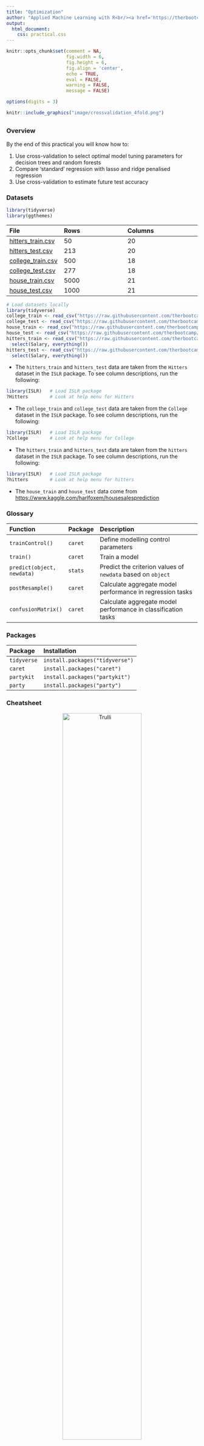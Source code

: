 ```yaml
---
title: "Optimization"
author: "Applied Machine Learning with R<br/><a href='https://therbootcamp.github.io'>www.therbootcamp.com</a><br/><a href='https://twitter.com/therbootcamp'>@therbootcamp</a>"
output:
  html_document:
    css: practical.css
---
```


```r
knitr::opts_chunk$set(comment = NA, 
                      fig.width = 6, 
                      fig.height = 6,
                      fig.align = 'center',
                      echo = TRUE, 
                      eval = FALSE, 
                      warning = FALSE,
                      message = FALSE)

options(digits = 3)
```

```r
knitr::include_graphics("image/crossvalidation_4fold.png")
```

## {.tabset}

### Overview

By the end of this practical you will know how to:

1. Use cross-validation to select optimal model tuning parameters for decision trees and random forests
2. Compare 'standard' regression with lasso and ridge penalised regression
3. Use cross-validation to estimate future test accuracy

### Datasets

```r
library(tidyverse)
library(ggthemes)
```

|File  |Rows | Columns |
|:----|:-----|:------|
|[hitters_train.csv](https://raw.githubusercontent.com/therbootcamp/appliedML_2019Jan/master/1_Data/hitters_train.csv)| 50 | 20|
|[hitters_test.csv](https://raw.githubusercontent.com/therbootcamp/appliedML_2019Jan/master/1_Data/_data/hitters_test.csv)| 213 | 20|
|[college_train.csv](https://raw.githubusercontent.com/therbootcamp/appliedML_2019Jan/master/1_Data/college_train.csv)| 500 | 18|
|[college_test.csv](https://raw.githubusercontent.com/therbootcamp/appliedML_2019Jan/master/1_Data/college_est.csv)| 277 | 18|
|[house_train.csv](https://raw.githubusercontent.com/therbootcamp/appliedML_2019Jan/master/1_Data/house_train.csv)| 5000 | 21|
|[house_test.csv](https://raw.githubusercontent.com/therbootcamp/appliedML_2019Jan/master/1_Data/_data/house_test.csv)| 1000 | 21|

```r
# Load datasets locally
library(tidyverse)
college_train <- read_csv("https://raw.githubusercontent.com/therbootcamp/appliedML_2019Jan/master/1_Data/college_train.csv")
college_test <- read_csv("https://raw.githubusercontent.com/therbootcamp/appliedML_2019Jan/master/1_Data/college_test.csv")
house_train <- read_csv("https://raw.githubusercontent.com/therbootcamp/appliedML_2019Jan/master/1_Data/house_train.csv")
house_test <- read_csv("https://raw.githubusercontent.com/therbootcamp/appliedML_2019Jan/master/1_Data/house_test.csv")
hitters_train <- read_csv("https://raw.githubusercontent.com/therbootcamp/appliedML_2019Jan/master/1_Data/hitters_train.csv") %>%
  select(Salary, everything())
hitters_test <- read_csv("https://raw.githubusercontent.com/therbootcamp/appliedML_2019Jan/master/1_Data/hitters_test.csv") %>%
  select(Salary, everything())
```

- The `hitters_train` and `hitters_test` data are taken from the `Hitters` dataset in the `ISLR` package. To see column descriptions, run the following:

```r
library(ISLR)   # Load ISLR package
?Hitters        # Look at help menu for Hitters
```

- The `college_train` and `college_test` data are taken from the `College` dataset in the `ISLR` package. To see column descriptions, run the following:

```r
library(ISLR)   # Load ISLR package
?College        # Look at help menu for College
```

- The `hitters_train` and `hitters_test` data are taken from the `hitters` dataset in the `ISLR` package. To see column descriptions, run the following:

```r
library(ISLR)   # Load ISLR package
?hitters        # Look at help menu for hitters
```

- The `house_train` and `house_test` data come from [https://www.kaggle.com/harlfoxem/housesalesprediction](https://www.kaggle.com/harlfoxem/housesalesprediction)

### Glossary

| Function| Package | Description |
|:---|:------|:---------------------------------------------|
| `trainControl()`|`caret`|    Define modelling control parameters| 
| `train()`|`caret`|    Train a model|
| `predict(object, newdata)`|`stats`|    Predict the criterion values of `newdata` based on `object`|
| `postResample()`|`caret`|   Calculate aggregate model performance in regression tasks|
| `confusionMatrix()`|`caret`|   Calculate aggregate model performance in classification tasks| 


### Packages

|Package| Installation|
|:------|:------|
|`tidyverse`|`install.packages("tidyverse")`|
|`caret`|`install.packages("caret")`|
|`partykit`|`install.packages("partykit")`|
|`party`|`install.packages("party")`|

### Cheatsheet

<figure>
<center>
<a href="https://github.com/rstudio/cheatsheets/raw/master/caret.pdf">
  <img src="https://www.rstudio.com/wp-content/uploads/2015/01/caret-cheatsheet.png" alt="Trulli" style="width:70%">
  <figcaption>hhttps://github.com/rstudio/cheatsheets/raw/master/caret.pdf</figcaption></a>
</figure>

### Examples

```r
# Model optimization with Regression

# Step 0: Load packages-----------

library(tidyverse)    # Load tidyverse for dplyr and tidyr
library(caret)        # For ML mastery 
library(partykit)     # For decision trees
library(party)        # For decision trees

# Step 1: Load, clean, and explore data ----------------------

# training data
data_train <- read_csv("1_Data/diamonds_train.csv")

# test data
data_test <- read_csv("1_Data/diamonds_test.csv")

# Convert all characters to factor
#  Some ML models require factors

data_train <- data_train %>%
  mutate_if(is.character, factor)

data_test <- data_test %>%
  mutate_if(is.character, factor)

# Explore training data

data_train        # Print the dataset
View(data_train)  # Open in a new spreadsheet-like window 
dim(data_train)   # Print dimensions
names(data_train) # Print the names

# Define criterion_train
#   We'll use this later to evaluate model accuracy

criterion_train <- data_train$price
criterion_test <- data_test$price

# Step 2: Define training control parameters -------------

# Use 10-fold cross validation

ctrl_cv <- trainControl(method = "cv", 
                        number = 10) 

# Step 3: Train models: -----------------------------
#   Criterion: hwy
#   Features: year, cyl, displ

# Normal Regression --------------------------

price_glm <- train(form = price ~ carat + depth + table + x + y,
                   data = data_train,
                   method = "glm",
                   trControl = ctrl_cv)


# Print key results
price_glm

# RMSE  Rsquared  MAE
# 1506  0.86      921

# Coefficients
coef(price_glm$finalModel)

# (Intercept)       carat       depth       table           x           y 
#     21464.9     11040.4      -215.6       -94.2     -3681.6      2358.9 

# Lasso --------------------------

# Vector of lambda values to try
lambda_vec <- seq(0, 100, length = 100)

price_lasso <- train(form = price ~ carat + depth + table + x + y,
                   data = data_train,
                   method = "glmnet",
                   trControl = ctrl_cv,
                   preProcess = c("center", "scale"),  # Standardise
                   tuneGrid = expand.grid(alpha = 1,  # Lasso
                                          lambda = lambda_vec))


# Print key results
price_lasso

  # lambda  RMSE  Rsquared  MAE 
  #   0.00  1508  0.859      917
  #   1.01  1509  0.859      916
  #   2.02  1511  0.858      916

# Plot regularisation parameter versus error
plot(price_lasso)

# Print best regularisation parameter
price_lasso$bestTune$lambda

# Get coefficients from best lambda value

coef(price_lasso$finalModel, 
     price_lasso$bestTune$lambda)

# 6 x 1 sparse Matrix of class "dgCMatrix"
#                 1
# (Intercept)  4001
# carat        5179
# depth        -300
# table        -213
# x           -3222
# y            1755


# Ridge --------------------------

# Vector of lambda values to try
lambda_vec <- seq(0, 1000, length = 100)

price_ridge <- train(form = price ~ carat + depth + table + x + y,
                     data = data_train,
                     method = "glmnet",
                     trControl = ctrl_cv,
                     preProcess = c("center", "scale"),  # Standardise
                     tuneGrid = expand.grid(alpha = 0,  # Ridge penalty
                                            lambda = lambda_vec))

# Print key results
price_ridge

# lambda  RMSE  Rsquared  MAE 
#    0.0  1639  0.835     1137
#   10.1  1639  0.835     1137
#   20.2  1639  0.835     1137

# Plot regularisation parameter versus error
plot(price_ridge)

# Print best regularisation parameter
price_ridge$bestTune$lambda

# Get coefficients from best lambda value
coef(price_ridge$finalModel, 
     price_ridge$bestTune$lambda)

# 6 x 1 sparse Matrix of class "dgCMatrix"
#                1
# (Intercept) 4001
# carat       2059
# depth       -131
# table       -168
# x            716
# y            797

# Decision Trees --------------------------

# Vector of cp values to try
cp_vec <- seq(0, .4, length = 100)

price_dt <- train(form = price ~ carat + depth + table + x + y,
                  data = data_train,
                  method = "rpart",
                  trControl = ctrl_cv,
                  tuneGrid = expand.grid(cp = cp_vec))

# Print key results
price_dt

# Plot complexity parameter vs. error
plot(price_dt)

# Print best complexity parameter
price_dt$bestTune$cp

# [1] 0.00404

# Step 3: Estimate prediction accuracy from folds ----

# Get accuracy statistics across folds
resamples_price <- resamples(list(ridge = price_ridge, 
                                  lasso = price_lasso, 
                                  glm = price_glm))

# Print summary of accuracies
summary(resamples_price)

# MAE 
#       Min. 1st Qu. Median Mean 3rd Qu. Max. NA's
# ridge 1084    1098   1123 1137    1173 1214    0
# lasso  872     878    916  917     938  990    0
# glm    833     881    924  921     955 1030    0

# Step 4: Measure prediction Accuracy -------------------

# GLM ================================

# Predictions
glm_pred <- predict(price_glm, 
                    newdata = data_test)

# Calculate aggregate accuracy
postResample(pred = glm_pred, 
             obs = criterion_test)

#     RMSE Rsquared      MAE 
# 1654.017    0.832  944.854 

# Ridge ================================

# Predictions
ridge_pred <- predict(price_ridge, 
                      newdata = data_test)

# Calculate aggregate accuracy
postResample(pred = ridge_pred, 
             obs = criterion_test)

#     RMSE Rsquared      MAE 
# 1650.541    0.832 1133.063 


# Lasso ================================

# Predictions
lasso_pred <- predict(price_lasso, 
                      newdata = data_test)

# Calculate aggregate accuracy
postResample(pred = lasso_pred, 
             obs = criterion_test)

#     RMSE Rsquared      MAE 
# 1653.675    0.832  942.870 


# Visualise Accuracy -------------------------

# Tidy competition results
accuracy <- tibble(criterion_test = criterion_test,
                   Regression = glm_pred,
                   Ridge = ridge_pred,
                   Lasso = lasso_pred) %>%
               gather(model, prediction, -criterion_test) %>%
  
  # Add error measures
  mutate(se = prediction - criterion_test,
         ae = abs(prediction - criterion_test))

# Calculate summaries
accuracy_agg <- accuracy %>%
                  group_by(model) %>%
                  summarise(mae = mean(ae))   # Calculate MAE (mean absolute error)

# Plot A) Scatterplot of truth versus predictions

ggplot(data = accuracy,
       aes(x = criterion_test, y = prediction, col = model)) +
  geom_point(alpha = .5) +
  geom_abline(slope = 1, intercept = 0) +
  labs(x = "True Prices",
       y = "Predicted Prices",
       title = "Predicting Diamond Prices",
       subtitle = "Black line indicates perfect performance")

# Plot B) Violin plot of absolute errors

ggplot(data = accuracy, 
       aes(x = model, y = ae, fill = model)) + 
  geom_violin() + 
  geom_jitter(width = .05, alpha = .2) +
  labs(title = "Fitting Absolute Errors",
       subtitle = "Numbers indicate means",
       x = "Model",
       y = "Absolute Error") +
  guides(fill = FALSE) +
  annotate(geom = "label", 
           x = accuracy_agg$model, 
           y = accuracy_agg$mae, 
           label = round(accuracy_agg$mae, 2))
```

# Baseball player salaries

In this practical, we will predict the salaries of baseball players from the `hitters_train` and `hitters_test` datasets. Here's how the first few rows of `hitters_train` should look:

```r
knitr::kable(hitters_train[1:10,])
```

Our goal will be to predict `Salary`.

## A - Setup

1. Open your `BaselRBootcamp` R project. It should already have the folders `1_Data` and `2_Code`. Make sure that the data file(s) listed in the `Datasets` section above are in your `1_Data` folder

2. Open a new R script. At the top of the script, using comments, write your name and the date. Save it as a new file called `Optimization_practical.R` in the `2_Code` folder.  
3. Using `library()` load the set of packages for this practical listed in the packages section above.

```r
## NAME
## DATE
## Optimization Practical - With regression, decision trees, and random forests

library(tidyverse)
library(caret)
library(party)
library(partykit)
```

```r
library(tidyverse)
```

4. Run the code below to load each of the datasets listed in the `Datasets` as new objects

```r
# hitters data
hitters_train <- read_csv(file = "1_Data/hitters_train.csv")
hitters_test <- read_csv(file = "1_Data/hitters_test.csv")
```

5. Take a look at the first few rows of each dataframe by printing them to the console.

```r
# Print dataframes to the console

hitters_train
hitters_test
```

6. Print the numbers of rows and columns of each dataset using the `dim()` function

```r
# Print numbers of rows and columns

dim(XXX)
dim(XXX)
```

7. Look at the names of the dataframes with the `names()` function.

```r
# Print the names of each dataframe

names(XXX)
names(XXX)
```

8. Open each dataset in a new window using `View()`. Do they look ok?

```r
# Open each dataset in a window.

View(XXX)
View(XXX)
```

9. We need to do a little bit of data cleaning before starting. Specifically, we need to convert all character columns to factors: Do this by running the following code:

```r
# Convert all character columns to factor

hitters_train <- hitters_train %>%
          mutate_if(is.character, factor)

hitters_test <- hitters_test %>%
          mutate_if(is.character, factor)
```


```r
data_train <- read_csv(file = "1_Data/hitters_train.csv") %>%
  slice(1:15)

data_test <- read_csv(file = "1_Data/hitters_test.csv")
```


## B - Setup `trainControl`

1. Set up your training by specifying `ctrl_cv` as 10-fold cross-validation

- Set method = "cv" to specify cross validation
- Set number = 10 to specify 10 folds

```r
# Use 10-fold cross validation
ctrl_cv <- trainControl(method = "XX", 
                        number = XX) 
```

## C - Regression (standard)

1. Fit a (standard) regression model predicting `Salary` as a function of all features

- Set the formula to `Salary ~ .`
- Set the data to `hitters_train`
- Set the method to `"glm"` for regular regression
- Set the train control argument to `ctrl_cv`

```r
# Normal Regression --------------------------

salary_glm <- train(form = XX ~ .,
                    data = XX,
                    method = "XX",
                    trControl = XX)
```


```r

salary_glm <- train(form = Salary ~ .,
                   data = hitters_train,
                   method = "glm",
                   trControl = ctrl_cv)
```

3. Print your `salary_glm` what do you see?

4. Try plotting your `salary_glm` object. What happens? What does this error mean?

5. Print your final model object with `salary_glm$finalModel`

```r
# Print final regression model
salary_glm$finalModel
```

6. Print your final regression model coefficients with `coef()`.

```r
# Print glm coefficients
coef(salary_glm$finalModel)
```

## D - Ridge Regression

It's time to fit an optimized regression model with a Ridge penalty!

1. Before we can fit a ridge regression model, we need to specify which values of the lambda penalty parameter we want to try. Using the code below, create a vector called `lambda_vec` which contains 100 values between 0 and 100

```r
# Determine possible values of lambda

lambda_vec <- seq(from = 0, to = 100, length = 100)
```

2. Fit a ridge regression model predicting `Salary` as a function of all features

- Set the formula to `Salary ~ .`
- Set the data to `hitters_train`
- Set the method to `"glmnet"` for regularized regression
- Set the train control argument to `ctrl_cv`
- Set the `preProcess` argument to `c("center", "scale")` to make sure the variables are standarised when estimating the beta weights (this is good practice for ridge regression)
- Set the tuneGrid argument such that alpha is 0 (for ridge regression), and with all lambda values you specified in `lambda_vec` (we've done this for you below)

```r
# Ridge Regression --------------------------

salary_ridge <- train(form = XX ~ .,
                      data = XX,
                      method = "XX",
                      trControl = XX,
                      preProcess = c("XX", "XX"),  # Standardise
                      tuneGrid = expand.grid(alpha = 0,  # Ridge penalty
                                             lambda = lambda_vec))
```

```r
# Fit a ridge regression

salary_ridge <- train(form = Salary ~ .,
                   data = hitters_train,
                   method = "glmnet",
                   trControl = ctrl_cv,
                   tuneGrid = expand.grid(alpha = 0,  # Ridge penalty
                                          lambda = lambda_vec))
```

3. Print your `salary_ridge` object what do you see?

4. Plot your `salary_ridge` object. What do you see? Which value of the regularization parameter seems to be the best?

```r
# Plot salary_ridge object
plot(XX)
```

5. Print the best value of lambda by running the following code. Does this match what you saw in the plot above?

```r
# Print best regularisation parameter
salary_ridge$bestTune$lambda
```

6. What were your final regression model coefficients for the best lambda value? Find them by running the following code:

```r
# Get coefficients from best lambda value
coef(salary_ridge$finalModel, 
     salary_ridge$bestTune$lambda)
```

7. How do these coefficients compare to what you found in regular regression? Are they similar? Different?

## E - Lasso Regression

It's time to fit an optimized regression model with a Lasso penalty!

1. Before we can fit a lasso regression model, we need to specify which values of the lambda penalty parameter we want to try. Using the code below, create a vector called `lambda_vec` which contains 100 values between 0 and 100

```r
# Determine possible values of lambda

lambda_vec <- seq(from = 0, to = 100, length = 100)
```

2. Fit a lasso regression model predicting `Salary` as a function of all features

- Set the formula to `Salary ~ .`
- Set the data to `hitters_train`
- Set the method to `"glmnet"` for regularized regression
- Set the train control argument to `ctrl_cv`
- Set the `preProcess` argument to `c("center", "scale")` to make sure the variables are standarised when estimating the beta weights (this is good practice for lasso regression)
- Set the tuneGrid argument such that alpha is 1 (for lasso regression), and with all lambda values you specified in `lambda_vec` (we've done this for you below)

```r
# Lasso Regression --------------------------

salary_lasso <- train(form = XX ~ .,
                      data = XX,
                      method = "XX",
                      trControl = XX,
                      preProcess = c("XX", "XX"),  # Standardise
                      tuneGrid = expand.grid(alpha = 1,  # Lasso penalty
                                            lambda = lambda_vec))
```

```r
# Fit a lasso regression

salary_lasso <- train(form = Salary ~ .,
                   data = hitters_train,
                   method = "glmnet",
                   trControl = ctrl_cv,
                   preProcess = c("center", "scale"),
                   tuneGrid = expand.grid(alpha = 1,  # Lasso penalty
                                          lambda = lambda_vec))
```

3. Print your `salary_lasso` object what do you see?

4. Plot your `salary_lasso` object. What do you see? Which value of the regularization parameter seems to be the best?

```r
# Plot salary_lasso object
plot(XX)
```

5. Print the best value of lambda by running the following code. Does this match what you saw in the plot above?

```r
# Print best regularisation parameter
salary_lasso$bestTune$lambda
```

6. What were your final regression model coefficients for the best lambda value? Find them by running the following code:

```r
# Get coefficients from best lambda value
coef(salary_lasso$finalModel, 
     salary_lasso$bestTune$lambda)
```

7. How do these coefficients compare to what you found in regular regression? Are they similar? Different? Do you notice that any coefficients are now set to exactly 0?

## F - Decision Tree

It's time to fit an optimized decision tree model!!

1. Before we can fit a decision tree, we need to specify which values of the complexity parameter `cp` we want to try. Using the code below, create a vector called `cp_vec` which contains 100 values between 0 and 1

```r
# Determine possible values of the complexity parameter cp

cp_vec <- seq(from = 0, to = 1, length = 100)
```

2. Fit a decision tree model predicting `Salary` as a function of all features

- Set the formula to `Salary ~ .`
- Set the data to `hitters_train`
- Set the method to `"rpart"` for decision trees
- Set the train control argument to `ctrl_cv`
- Set the tuneGrid argument with all `cp` values you specified in `cp_vec`

```r
# Decision Tree --------------------------

salary_dt <- train(form = XX ~ .,
                  data = XX,
                  method = "XX",
                  trControl = XX,
                  tuneGrid = expand.grid(cp = cp_vec))
```

```r
# Decision Tree --------------------------

salary_dt <- train(form = Salary ~ .,
                  data = hitters_train,
                  method = "rpart",
                  trControl = ctrl_cv,
                  tuneGrid = expand.grid(cp = cp_vec))
```

3. Print your `salary_dt` object what do you see?

4. Plot your `salary_dt` object. What do you see? Which value of the regularization parameter seems to be the best?

```r
# Plot salary_dt object
plot(XX)
```

5. Print the best value of lambda by running the following code. Does this match what you saw in the plot above?

```r
# Print best regularisation parameter
salary_dt$bestTune$cp
```

6. Plot your final decision tree using the following code

```r
# Visualise your trees
plot(as.party(salary_dt$finalModel)) 
```

7. How do the nodes in the tree compare to the coefficients you found in your regression analyses? Do you see similarities or differences?

## G - Random Forests

It's time to fit an optimized random forest model!

1. Before we can fit a random forest model, we need to specify which values of the diversity parameter `mtry` we want to try. Using the code below, create a vector called `mtry_vec` which is a sequence of numbers from 1 to 10

```r
# Determine possible values of the random forest diversity parameter mtry

mtry_vec <- 1:10
```

2. Fit a random forest model predicting `Salary` as a function of all features

- Set the formula to `Salary ~ .`
- Set the data to `hitters_train`
- Set the method to `"rf"` for random forests
- Set the train control argument to `ctrl_cv`
- Set the tuneGrid argument such that mtry can take on the values you defined in `mtry_vec`

```r
# Random Forest --------------------------

salary_rf <- train(form = XX ~ .,
                   data = XX,
                   method = "XX",
                   trControl = XX,
                   tuneGrid = expand.grid(mtry = mtry_vec))
```

```r
# Random Forest --------------------------

salary_rf <- train(form = Salary ~ .,
                   data = hitters_train,
                   method = "rf",
                   trControl = ctrl_cv,
                   tuneGrid = expand.grid(mtry = mtry_vec))
```

3. Print your `salary_rf` object what do you see?

4. Plot your `salary_rf` object. What do you see? Which value of the regularization parameter seems to be the best?

```r
# Plot salary_rf object
plot(XX)
```

5. Print the best value of mtry by running the following code. Does this match what you saw in the plot above?

```r
# Print best mtry parameter
salary_rf$bestTune$mtry
```

## H - Estimate prediction accuracy from training folds

1. Using `resamples()`, calculate the estimated prediction accuracy for each of your models. To do this, put your model objects in the named list (e.g.; `glm = salary_glm`, ...)

```r
# Summarise accuracy statistics across folds

salary_resamples <- resamples(list(glm = XXX,
                                   ridge = XXX, 
                                   lasso = XXX, 
                                   dt = XXX, 
                                   rf = XXX))
```

2. Look at the summary of your `salary_resamples` object with `summary(salary_resamples)`. What does this tell you? Which model do you expect to have the best prediction accuracy for the test data?

```r
# Print summaries of cross-validation accuracy 
summary(salary_resamples)
```

## I - Calculate prediction accuracy

1. Save the criterion value for the test data as a new vector called `criterion_test`

```r
# Save salaries of players in test dataset as criterion_test
criterion_test <- XXX$XXX
```

2. Using `predict()`, save the prediction of your regular regression model `salary_glm` for the `hitters_test` data as a new object called `glm_pred`:

- Set the first argument to `salary_glm`
- Set the newdata argument to `hitters_test`

```r
# Save the glm predicted salaries of hitters_test
glm_pred <- predict(XXX, newdata = XXX)
```

3. Now do the same with your ridge, lasso, decision tree, and random forest models to get the objects `ridge_pred`, `lasso_pred`, `dt_pred` and `rf_pred`

```r
ridge_pred <- predict(XXX, newdata = XXX)
lasso_pred <- predict(XXX, newdata = XXX)
dt_pred <- predict(XXX, newdata = XXX)
rf_pred <- predict(XXX, newdata = XXX)
```

4. Using `postResample()`, calculate the aggregate prediction accuracy for each model using the template below

- Set the pred argument to your model predictions (e.g.; `ridge_pred`)
- Set the `obs` argument to the true criterion values `criterion_test`)

```r
# Calculate aggregate accuracy for a model
postResample(pred = XXX, 
             obs = XXX)
```

5. Which of your four models had the best performance in the true training data?

6. How close were your models' true prediction values to the values you estimated in the previous section when you ran `resamples()`?

## Z - Challenges

1. In addition to 'regular' 10 fold cross-validation, you can also do repeated 10-fold cross-validation, where the cross validation procedure is repeated many times. Do you think this will improve your models' performance? To test this, create a new training control object called `ctrl_cv_rep` as below. Then, train your models again using `ctrl_cv_rep` (instead of `ctrl_cv`), and evaluate their prediction performance. Do they improve? Do you get different optimal tuning values compared to your previous models?

```r
# Repeated cross validation.
#  Folds = 10
#  Repeats = 5

ctrl_cv_rep <- trainControl(method = "repeatedcv",
                            number = 10,
                            repeats = 5)
```

2. Using the same procedure as above, compare models predicting the prices of houses in King County Washington using the `house_train` and `house_test` datasets. 

3. When using lasso regression, do you find that the lasso sets any beta weights to exactly 0? If so, which ones?

4. Which model does the best and how accurate was it? Was it the same model that performed the best predicting baseball player salaries?

5. Using the same procedure as above, compare models predicting the graduate rate of students from different colleges using the `college_train` and `college_test` datasets. 

6. When using lasso regression, do you find that the lasso sets any beta weights to exactly 0? If so, which ones?

7. Which model does the best and how accurate was it? Was it the same model that performed the best predicting baseball player salaries?

